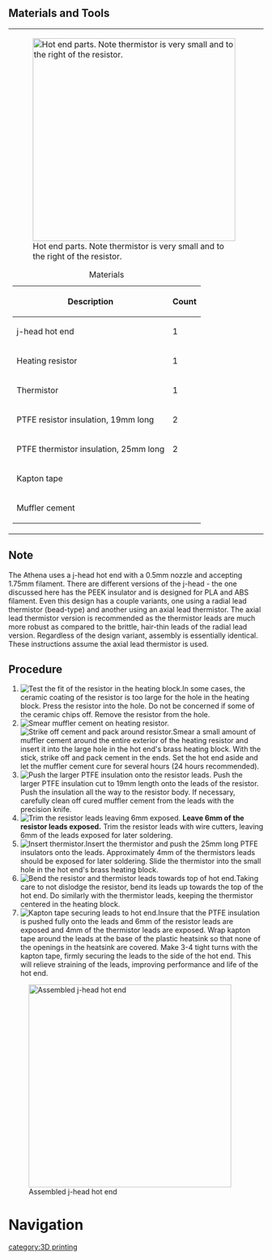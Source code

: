 ==Materials and Tools==
{| style="margin:auto"
|-style="vertical-align:top;"
|[[File:athena_j-head_material.JPG|thumb|400px|alt=Assembled hot end|Hot end parts. Note thermistor is very small and to the right of the resistor.]]
{|class="wikitable" style="margin:auto"
|+Materials
!Description
!Count
|-
|j-head hot end
|1
|-
|Heating resistor
|1
|-
|Thermistor
|1
|-
|PTFE resistor insulation, 19mm long
|2
|-
|PTFE thermistor insulation, 25mm long
|2
|-
|colspan="2"|Kapton tape
|-
|colspan="2"|Muffler cement
|}
|
|[[File:athena_j-head_tools.JPG|thumb|400px|alt=Tools for assembly|Necessary tools.]]
{|class="wikitable" style="margin:auto"
|+Tools
|-
|Wire cutters
|-
|Stick
|-
|Precision knife
|-
|Scissors
|-
|}
|}

==Note==
The Athena uses a j-head hot end with a 0.5mm nozzle and accepting 1.75mm filament. There are different versions of the j-head - the one discussed here has the PEEK insulator and is designed for PLA and ABS filament. Even this design has a couple variants, one using a radial lead thermistor (bead-type) and another using an axial lead thermistor. The axial lead thermistor version is recommended as the thermistor leads are much more robust as compared to the brittle, hair-thin leads of the radial lead version. Regardless of the design variant, assembly is essentially identical. These instructions assume the axial lead thermistor is used.

==Procedure==
# [[File:j-head_test_resistor_fit.JPG|thumb|right|Test the fit of the resistor in the heating block.]]In some cases, the ceramic coating of the resistor is too large for the hole in the heating block. Press the resistor into the hole. Do not be concerned if some of the ceramic chips off. Remove the resistor from the hole.{{clear}}
# [[File:j-head_muffler_cement.JPG|thumb|right|Smear muffler cement on heating resistor.]][[File:j-head_muffler_cement_strikeoff.JPG|thumb|right|Strike off cement and pack around resistor.]]Smear a small amount of muffler cement around the entire exterior of the heating resistor and insert it into the large hole in the hot end's brass heating block. With the stick, strike off and pack cement in the ends. Set the hot end aside and let the muffler cement cure for several hours (24 hours recommended).{{clear}}
# [[File:j-head_resistor_insulation.JPG|thumb|right|Push the larger PTFE insulation onto the resistor leads.]] Push the larger PTFE insulation cut to 19mm length onto the leads of the resistor. Push the insulation all the way to the resistor body. If necessary, carefully clean off cured muffler cement from the leads with the precision knife.{{clear}}
# [[File:j-head_resistor_leads.JPG|thumb|right|Trim the resistor leads leaving 6mm exposed.]] '''Leave 6mm of the resistor leads exposed.''' Trim the resistor leads with wire cutters, leaving 6mm of the leads exposed for later soldering.{{clear}}
# [[File:j-head_axial_thermistor.JPG|thumb|right|Insert thermistor.]]Insert the thermistor and push the 25mm long PTFE insulators onto the leads. Approximately 4mm of the thermistors leads should be exposed for later soldering. Slide the thermistor into the small hole in the hot end's brass heating block.{{clear}}
# [[File:j-head_bend_leads.JPG|thumb|right|Bend the resistor and thermistor leads towards top of hot end.]]Taking care to not dislodge the resistor, bend its leads up towards the top of the hot end. Do similarly with the thermistor leads, keeping the thermistor centered in the heating block.{{clear}}
# [[File:j-head_kapton_tape.JPG|thumb|right|Kapton tape securing leads to hot end.]]Insure that the PTFE insulation is pushed fully onto the leads and 6mm of the resistor leads are exposed and 4mm of the thermistor leads are exposed. Wrap kapton tape around the leads at the base of the plastic heatsink so that none of the openings in the heatsink are covered. Make 3-4 tight turns with the kapton tape, firmly securing the leads to the side of the hot end. This will relieve straining of the leads, improving performance and life of the hot end.{{clear}}
[[File:j-head_completed_hot_end.JPG|thumb|400px|center|alt=Assembled hot end|Assembled j-head hot end]]

=Navigation=
{{template:Athena_Basic_Nav}}

[[category:3D printing]]